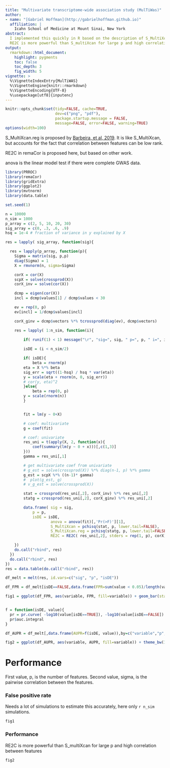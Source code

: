 ```yaml
---
title: "Multivariate transcriptome-wide association study (MulTiWas)"
author:
- name: "[Gabriel Hoffman](http://gabrielhoffman.github.io)"
  affiliation: | 
    Icahn School of Medicine at Mount Sinai, New York
abstract:
  I implemented this quickly in R based on the description of S_MultiXcan.  
  RE2C is more powerful than S_multiXcan for large p and high correlation between features.  
output:
  rmarkdown::html_document:
    highlight: pygments
    toc: false
    toc_depth: 3
    fig_width: 5
vignette: >
  %\VignetteIndexEntry{MulTiWAS}
  %\VignetteEngine{knitr::rmarkdown}
  %\VignetteEncoding{UTF-8}
  %\usepackage[utf8]{inputenc}
---
```


<!---
cd /Users/gabrielhoffman/workspace/repos
R
library('knitr')
rmarkdown::render('remaCor/vignettes/simulation_comparison.Rmd')
--->

```r
knitr::opts_chunk$set(tidy=FALSE, cache=TRUE,
                      dev=c("png", "pdf"),
                      package.startup.message = FALSE,
                      message=FALSE, error=FALSE, warning=TRUE)
options(width=100)
```	

S_MultiXcan.reg is proposed by [Barbeira, et al, 2019](https://journals.plos.org/plosgenetics/article?id=10.1371/journal.pgen.1007889).  It is like S_MultiXcan, but accounts for the fact that correlation between features can be low rank.

RE2C in remaCor is proposed here, but based on other work.

anova is the linear model test if there were complete GWAS data.


```r
library(PRROC)
library(remaCor)
library(gridExtra)
library(ggplot2)
library(mvtnorm)
library(data.table)

set.seed(1) 

n = 10000
n_sim = 1000
p_array = c(2, 5, 10, 20, 30)
sig_array = c(0, .3, .6, .9)
hsq = 1e-4 # fraction of variance in y explained by X

res = lapply( sig_array, function(sig){

  res = lapply(p_array, function(p){
    Sigma = matrix(sig, p,p)
    diag(Sigma) = 1
    X = rmvnorm(n, sigma=Sigma)

    corX = cor(X) 
    scpX = solve(crossprod(X))
    corX_inv = solve(cor(X))

    dcmp = eigen(cor(X))
    incl = dcmp$values[1] / dcmp$values < 30

    ev = rep(0, p)
    ev[incl] = 1/dcmp$values[incl]

    corX_ginv = dcmp$vectors %*% tcrossprod(diag(ev), dcmp$vectors)

    res = lapply( 1:n_sim, function(i){
    	
    	if( runif(1) < 1) message("\r", "sig=", sig, " p=", p, " i=", i, "     ", appendLF=FALSE)

    	isDE = (i < n_sim/2)

    	if( isDE){
    		beta = rnorm(p)
        eta = X %*% beta 
        sig_err = sqrt((1-hsq) / hsq * var(eta))
        y = scale(eta + rnorm(n, 0, sig_err))
        # cor(y, eta)^2
    	}else{
    		beta = rep(0, p)
        y = scale(rnorm(n))        
    	}


    	fit = lm(y ~ 0+X)

    	# coef: multivariate
    	g = coef(fit)

    	# coef: univariate
    	res_uni = t(apply(X, 2, function(x){
    		coef(summary(lm(y ~ 0 + x)))[,c(1,3)]
    	}))
    	gamma = res_uni[,1]

    	# get multivariate coef from univariate
    	# g_est = solve(crossprod(X)) %*% diag(n-1, p) %*% gamma
    	g_est = scpX %*% ((n-1)* gamma)
    	#  plot(g_est, g)
    	# v_g_est = solve(crossprod(X))

    	stat = crossprod(res_uni[,2], corX_inv) %*% res_uni[,2]
    	statg = crossprod(res_uni[,2], corX_ginv) %*% res_uni[,2]

    	data.frame( sig = sig,
            p = p, 
            isDE = isDE,
    				anova = anova(fit)[,'Pr(>F)'][1],
    				S_MultiXcan = pchisq(stat, p, lower.tail=FALSE),
    				S_MultiXcan.reg = pchisq(statg, p, lower.tail=FALSE),
    				RE2C = RE2C( res_uni[,2], stders = rep(1, p), corX)$RE2Cp)

    })
    do.call("rbind", res)
  })
  do.call("rbind", res)
})
res = data.table(do.call("rbind", res))
```

```r

df_melt = melt(res, id.vars=c("sig", "p", "isDE"))

df_FPR = df_melt[isDE==FALSE,data.frame(FPR=sum(value < 0.05)/length(value)),by=c("variable","p", "sig")]

fig1 = ggplot(df_FPR, aes(variable, FPR, fill=variable)) + geom_bar(stat="identity")  + theme_bw(15) + theme(aspect.ratio=1, legend.position="none", plot.title = element_text(hjust = 0.5)) + coord_flip() + ylab("False positive rate") + geom_hline(yintercept=0.05, linetype="dashed") + facet_wrap(~p + sig, ncol=length(sig_array)) + xlab('') + ggtitle("False positive rate under the null")


f = function(isDE, value){
  pr = pr.curve( -log10(value[isDE==TRUE]), -log10(value[isDE==FALSE]) )
  pr$auc.integral
}

df_AUPR = df_melt[,data.frame(AUPR=f(isDE, value)),by=c("variable","p", "sig")]

fig2 = ggplot(df_AUPR, aes(variable, AUPR, fill=variable)) + theme_bw(15) + theme(aspect.ratio=1, legend.position="none", plot.title = element_text(hjust = 0.5)) + coord_flip() + geom_bar(stat="identity") + ylab("AUPR") + facet_wrap(~p + sig, ncol=length(sig_array)) + xlab('') + ggtitle("Area under precision recall curve")
```

# Performance 
First value, p, is the number of features.  Second value, sigma, is the pairwise correlation between the features.

### False positive rate
Needs a lot of simulations to estimate this accurately, here only `r n_sim` simulations.
```r
fig1
```

### Performance
RE2C is more powerful than S_multiXcan for large p and high correlation between features
```r
fig2
```




